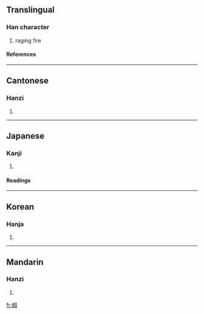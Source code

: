 ==Translingual==
===Han character===
{{Han char|rn=86|rad=火|as=09|sn=13|four=9784<sub>7</sub>|canj=火口尸水 (FRSE)}}
# raging fire
====References====
{{Han ref|kx=0675.260|dkj=19173|dj=1087.040|hdz=32220.040|uh=7146|ud=28998|bh=B7DA|bd=47066}}

----
==Cantonese==
===Hanzi===
{{yue-hanzi|jyut=|y=dyun6}}
# {{defn|Cantonese}}

----
==Japanese==
===Kanji===
{{ja-kanji|grade=|rs=火09}}
# {{defn|Japanese}} 
====Readings====
{{ja-readings|on=[[か]] (ka), [[け]] (ke)|kun=[[あつい]] (atsui)}}

----
==Korean==
===Hanja===
{{ko-hanja|hangeul=하|eumhun=|rv=ha|mr=ha|y=ha}}
# {{defn|Korean}}

----
==Mandarin==
===Hanzi===
{{cmn-hanzi|pin=[[xiā]] ([[xia1]])|wg=hsia<sup>1</sup>}}
# {{defn|Mandarin}}

[[fr:煆]]